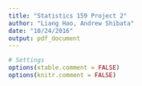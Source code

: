 ```yaml
---
title: "Statistics 159 Project 2"
author: "Liang Hao, Andrew Shibata"
date: "10/24/2016"
output: pdf_document
---
```


```r
# Settings
options(xtable.comment = FALSE)
options(knitr.comment = FALSE)
```

